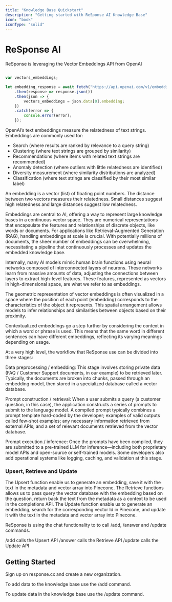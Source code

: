 ```yaml
---
title: "Knowledge Base Quickstart"
description: "Getting started with ReSponse AI Knowledge Base"
icon: "book"
iconType: "solid"
---
```


# ReSponse AI

ReSponse is leveraging the Vector Embeddings API from OpenAI

```javascript

var vectors_embeddings;

let embedding_response = await fetch("https://api.openai.com/v1/embeddings", requestOptions)
    .then(response => response.json())
    .then(json => {
        vectors_embeddings = json.data[0].embedding;
    })
    .catch(error => {
        console.error(error);
    });

```

OpenAI’s text embeddings measure the relatedness of text strings. Embeddings are commonly used for:

- Search (where results are ranked by relevance to a query string)
- Clustering (where text strings are grouped by similarity)
- Recommendations (where items with related text strings are recommended)
- Anomaly detection (where outliers with little relatedness are identified)
- Diversity measurement (where similarity distributions are analyzed)
- Classification (where text strings are classified by their most similar label)

An embedding is a vector (list) of floating point numbers. The distance between two vectors measures their relatedness. Small distances suggest high relatedness and large distances suggest low relatedness.

Embeddings are central to AI, offering a way to represent large knowledge bases in a continuous vector space. They are numerical representations that encapsulate the features and relationships of discrete objects, like words or documents. For applications like Retrieval-Augmented Generation (RAG), handling embeddings at scale is crucial. With potentially millions of documents, the sheer number of embeddings can be overwhelming, necessitating a pipeline that continuously processes and updates the embedded knowledge base.

Internally, many AI models mimic human brain functions using neural networks composed of interconnected layers of neurons. These networks learn from massive amounts of data, adjusting the connections between layers to extract high-level features. These features, represented as vectors in high-dimensional space, are what we refer to as embeddings.

The geometric representation of vector embeddings is often visualized in a space where the position of each point (embedding) corresponds to the characteristics of the object it represents. This spatial arrangement allows models to infer relationships and similarities between objects based on their proximity.

Contextualized embeddings go a step further by considering the context in which a word or phrase is used. This means that the same word in different sentences can have different embeddings, reflecting its varying meanings depending on usage.

At a very high level, the workflow that ReSponse use can be divided into three stages:

Data preprocessing / embedding: This stage involves storing private data (FAQ / Customer Support documents, in our example) to be retrieved later. Typically, the documents are broken into chunks, passed through an embedding model, then stored in a specialized database called a vector database. 

Prompt construction / retrieval: When a user submits a query (a customer question, in this case), the application constructs a series of prompts to submit to the language model. A compiled prompt typically combines a prompt template hard-coded by the developer; examples of valid outputs called few-shot examples; any necessary information retrieved from external APIs; and a set of relevant documents retrieved from the vector database. 

Prompt execution / inference: Once the prompts have been compiled, they are submitted to a pre-trained LLM for inference—including both proprietary model APIs and open-source or self-trained models. Some developers also add operational systems like logging, caching, and validation at this stage.

### Upsert, Retrieve and Update

The Upsert function enable us to generate an embedding, save it with the text in the metadata and vector array into Pinecone.
The Retrieve functions allows us to pass query the vector database with the embedding based on the question, return back the text from the metadata as a context to be used in the completions API.
The Update function enable us to generate an embedding, search for the corresponding vector Id in Pinecone, and update it with the text in the metadata and vector array into Pinecone.

ReSponse is using the chat functionality to to call /add, /answer and /update commands.

/add calls the Upsert API
/answer calls the Retrieve API
/update calls the Update API

## Getting Started

Sign up on response.cx and create a new organization.

To add data to the knowledge base use the /add command.

To update data in the knowledge base use the /update command.

